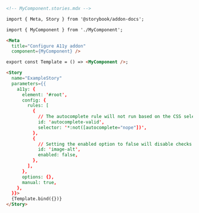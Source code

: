 ```md
<!-- MyComponent.stories.mdx -->

import { Meta, Story } from '@storybook/addon-docs';

import { MyComponent } from './MyComponent';

<Meta 
  title="Configure A11y addon" 
  component={MyComponent} />

export const Template = () => <MyComponent />;

<Story
  name="ExampleStory"
  parameters={{
    a11y: {
      element: '#root',
      config: {
        rules: [
          {
            // The autocomplete rule will not run based on the CSS selector provided
            id: 'autocomplete-valid',
            selector: '*:not([autocomplete="nope"])',
          },
          {
            // Setting the enabled option to false will disable checks for this particular rule on all stories.
            id: 'image-alt',
            enabled: false,
          },
        ],
      },
      options: {},
      manual: true,
    },
  }}>
  {Template.bind({})}
</Story>
```